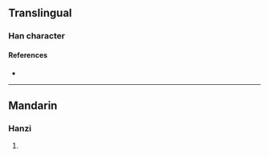 {{character info/new}}
==Translingual==

===Han character===
{{Han char|rn=97|rad=瓜|as=08|sn=13|four=42430|canj=GJHVO|ids=⿰幸瓜}}

====References====
* {{Han ref|kx=0747.080|dkj=21404|hdz=42656.070|uh=74E1|ud=29921|bh=DEBF|bd=57023}}

----

==Mandarin==

===Hanzi===
{{cmn-hanzi|pin=[[wà]] ([[wa4]]), [[zhí]] ([[zhi2]])|wg=wa<sup>4</sup>, chih<sup>2</sup>}}

# {{rfdef|cmn|sort=瓜08}}